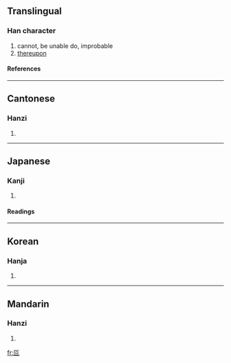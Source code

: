 ==Translingual==
===Han character===
{{Han char|rn=30|rad=口|as=02|sn=5|four=7171<sub>6</sub>|canj=尸口 (SR)}}
# cannot, be unable do, improbable
# [[thereupon]]
====References====
{{Han ref|kx=0173.090|dkj=03254|dj=0385.050|hdz=10082.030|uh=53F5|ud=21493|bh=A572|bd=42354}}
----
==Cantonese==
===Hanzi===
{{yue-hanzi|jyut=|y=po2}}
# {{defn|Cantonese}}
----
==Japanese==
===Kanji===
{{ja-kanji|grade=|rs=口02}}
# {{defn|Japanese}} 
====Readings====
{{ja-readings|on=[[は]] (ha)|kun=[[できない]] (dekinai), [[すこぶる]] (sukoburu), [[ついに]] (tsuini)}}
----
==Korean==
===Hanja===
{{ko-hanja|hangeul=파|rv=pa|mr=p'a}}
# {{defn|Korean}}
----
==Mandarin==
===Hanzi===
{{cmn-hanzi|pin=[[pǒ]] ([[po3]])|wg=p'o<sup>3</sup>}}
# {{defn|Mandarin}}

[[fr:叵]]